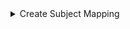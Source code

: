 
<details>
<summary>Create Subject Mapping</summary>
<Tabs>
<TabItem value="go" label="Go">

```go
package main

import (
	"context"
	"log"

	"github.com/opentdf/platform/protocol/go/policy"
	"github.com/opentdf/platform/protocol/go/policy/subjectmapping"
	"github.com/opentdf/platform/sdk"
)

func main() {

	platformEndpoint := "http://localhost:9002"

	// Create a new client
	client, err := sdk.New(
		platformEndpoint,
		sdk.WithClientCredentials("opentdf", "secret", nil),
	)

	if err != nil {
		log.Fatal(err)
	}

	// Create Subject Mapping
	subjectMapping := &subjectmapping.CreateSubjectMappingRequest{
		AttributeValueId: "224c9d29-2cd4-4a38-b6ad-5f025ca93a8c",
		Actions: []*policy.Action{
			{
				Value: &policy.Action_Standard{
					Standard: policy.Action_STANDARD_ACTION_DECRYPT,
				},
			},
		},
		ExistingSubjectConditionSetId: "890b26db-4ee4-447f-ae8a-2862d922eeef",
	}

	_, err = client.SubjectMapping.CreateSubjectMapping(context.Background(), subjectMapping)
	if err != nil {
		log.Fatal(err)
	}
}
```

</TabItem>
<TabItem value="java" label="Java">

```java

```

</TabItem>
<TabItem value="js" label="Javascript">

```javascript
```

</TabItem>
</Tabs>
</details>